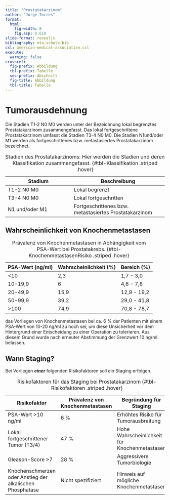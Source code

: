 ```yaml
---
title: "Prostatakarzinom"
author: "Jorge Torres"
format: 
  html: 
    fig-width: 8
    fig.asp: 0.618
slide-format: revealjs
bibliography: mta-schule.bib
csl: american-medical-association.csl
execute:
  warning: false
crossref: 
  fig-prefix: Abbildung
  tbl-prefix: Tabelle
  sec-prefix: Abschnitt
  fig-title: Abbildung
  tbl-title: Tabelle
---
```


# Tumorausdehnung 

Die Stadien T1-2 N0 M0 werden unter der Bezeichnung lokal begrenztes Prostatakarzinom zusammengefasst. Das lokal fortgeschrittene Prostatakarzinom umfasst die Stadien T3-4 N0 M0. Die Stadien N1und/oder M1 werden als fortgeschrittenes bzw. metastasiertes Prostatakarzinom bezeichnet.


| Stadium                     | Beschreibung                            |
|-----------------------------|-----------------------------------------|
| T1-2 N0 M0                  | Lokal begrenzt                          |
| T3-4 N0 M0                  | Lokal fortgeschritten                   |
| N1 und/oder M1              | Fortgeschrittenes bzw. metastasiertes Prostatakarzinom |

: Stadien des Prostatakarzinoms: Hier werden die Stadien und deren Klassifikation zusammengefasst. {#tbl-Klassifikation .striped .hover}


## Wahrscheinlichkeit von Knochenmetastasen 

| PSA-Wert (ng/ml)       | Wahrscheinlichkeit (%) | Bereich (%)   |
|------------------------|------------------------|---------------|
| <10                    | 2,3                    | 1,7 - 3,0     |
| 10-19,9                | 6                      | 4,6 - 7,6     |
| 20-49,9                | 15,9                   | 12,9 - 19,2   |
| 50-99,9                | 39,2                   | 29,0 - 41,8   |
| >100                   | 74,9                   | 70,8 - 78,7   |

: Prävalenz von Knochenmetastasen in Abhängigkeit vom PSA-Wert bei Prostatakrebs. {#tbl-KnochenmetastasenRisiko .striped .hover}


das Vorliegen von Knochenmetastasen bei ca. 6 % der Patienten mit einem PSA-Wert von 10-20 ng/ml zu hoch sei, um diese Unsicherheit vor dem Hintergrund einer Entscheidung zu einer Operation zu tolerieren. Aus diesem Grund wurde nach erneuter Abstimmung der Grenzwert 10 ng/ml belassen.


## Wann Staging? 

Bei Vorliegen ***einer*** folgenden Risikofaktoren soll ein Staging erfolgen. 

| Risikofaktor                                  | Prävalenz von Knochenmetastasen | Begründung für Staging                           |
|-----------------------------------------------|---------------------------------|--------------------------------------------------|
| PSA-Wert >10 ng/ml                            | 6 %                             | Erhöhtes Risiko für Tumorausbreitung             |
| Lokal fortgeschrittener Tumor (T3/4)          | 47 %                            | Hohe Wahrscheinlichkeit für Knochenmetastasen    |
| Gleason-Score >7                              | 28 %                            | Aggressivere Tumorbiologie                       |
| Knochenschmerzen oder Anstieg der alkalischen Phosphatase | Nicht spezifiziert | Hinweis auf mögliche Knochenmetastasen           |

: Risikofaktoren für das Staging bei Prostatakarzinom {#tbl-Risikofaktoren .striped .hover}
